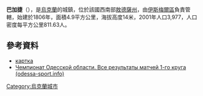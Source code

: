 {{coord|45|24|28|N|28|56|13|E|scale:30000|display=title}}

'''巴加捷'''（{{lang-uk|Багате}}），是[[烏克蘭|烏克蘭]]的城鎮，位於該國西南部[[敖德薩州|敖德薩州]]，由[[伊斯梅爾區|伊斯梅爾區]]負責管轄，始建於1806年，面積4.9平方公里，海拔高度14米，2001年人口3,977，人口密度每平方公里811.63人。

==參考資料==
*[http://gska2.rada.gov.ua/pls/z7502/A005?rdat1=11.06.2009&rf7571=24150 картка]{{dead link|date=2017年12月 |bot=InternetArchiveBot |fix-attempted=yes }}
*[http://odessa-sport.info/index.php?option=com_content&view=article&id=8711:futbol-chempionat-odesskoj-oblasti-vse-rezultaty-matchej-1-go-kruga&catid=1&Itemid=2 Чемпионат Одесской области. Все результаты матчей 1-го круга (odessa-sport.info)] {{Wayback|url=http://odessa-sport.info/index.php?option=com_content&view=article&id=8711:futbol-chempionat-odesskoj-oblasti-vse-rezultaty-matchej-1-go-kruga&catid=1&Itemid=2 |date=20160819231716 }}

{{Ukraine-geo-stub}}
[[Category:烏克蘭城市|Category:烏克蘭城市]]